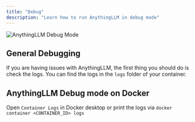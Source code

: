 ```yaml
---
title: "Debug"
description: "Learn how to run AnythingLLM in debug mode"
---
```



<Image
  src="/images/guides/debug.png"
  height={1080}
  width={1920}
  quality={100}
  alt="AnythingLLM Debug Mode"
/>

## General Debugging

If you are having issues with AnythingLLM, the first thing you should do is check the logs. You can find the logs in the `logs` folder of your container.

## AnythingLLM Debug mode on Docker

Open `Container Logs` in Docker desktop or print the logs via `docker container <CONTAINER_ID> logs`
